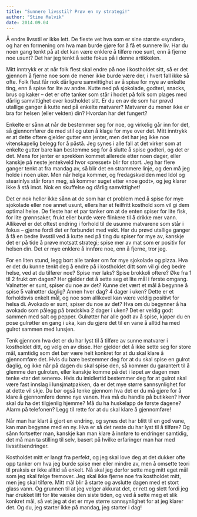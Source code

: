 ```yaml
---
title: "Sunnere livsstil? Prøv en ny strategi!"
author: "Stine Malvik"
date: 2014.09.04
---
```


Å endre livsstil er ikke lett. De fleste vet hva som er sine største «synder», og har en formening om hva man burde gjøre for å få et sunnere liv. Har du noen gang tenkt på at det kan være enklere å tilføre noe sunt, enn å fjerne noe usunt? Det har jeg tenkt å sette fokus på i denne artikkelen.

Mitt inntrykk er at når folk flest skal endre på noe i kostholdet sitt, så er det gjennom å fjerne noe som de mener ikke burde være der, i hvert fall ikke så ofte. Folk flest får nok dårligere samvittighet av å spise for mye av enkelte ting, enn å spise for lite av andre. Kutte ned på sjokolade, godteri, snacks, brus og kaker – det er ofte tanker som står i hodet på folk som plages med dårlig samvittighet over kostholdet sitt. Er du en av de som har prøvd utallige ganger å kutte ned på enkelte matvarer? Matvarer du mener ikke er bra for helsen (eller vekten) din? Hvordan har det fungert?

Enkelte er sånn at når de bestemmer seg for noe, og virkelig går inn for det, så gjennomfører de med stil og uten å klage for mye over det. Mitt inntrykk er at dette oftere gjelder gutter enn jenter, men det har jeg ikke noe vitenskapelig belegg for å påstå. Jeg synes i alle fall at det virker som at enkelte gutter bare kan bestemme seg for å slutte å spise godteri, og det er det. Mens for jenter er sprekken kommet allerede etter noen dager, eller kanskje på neste jentekveld hvor «presset» blir for stort. Jeg har flere ganger tenkt at fra mandag av, så blir det en strammere linje, og den må jeg holde i noen uker. Men når helga kommer, og fredagskvelden med Idol og stearinlys står foran meg, så kommer suget etter «noe godt», og jeg klarer ikke å stå imot. Nok en skuffelse og dårlig samvittighet!

Det er nok heller ikke sånn at de som har et problem med å spise for mye sjokolade eller noe annet usunt, ellers har et feilfritt kosthold som vil gi dem optimal helse. De fleste har et par tanker om at de enten spiser for lite fisk, for lite grønnsaker, frukt eller burde være flinkere til å drikke mer vann. Allikevel er det oftest endring i forhold til de usunne matvarene som står i fokus – gjerne fordi det er forbundet med vekt. Har du prøvd utallige ganger å få en bedre livsstil ved å kutte ned på ting du spiser for mye av, kanskje det er på tide å prøve motsatt strategi; spise mer av mat som er positiv for helsen din. Det er mye enklere å innføre noe, enn å fjerne, tror jeg.

For en liten stund, legg bort alle tanker om for mye sjokolade og pizza. Hva er det du kunne tenkt deg å endre på i kostholdet ditt som vil gi deg bedre helse, ved at du tilfører noe? Spise mer laks? Spise brokkoli oftere? Øke fra 1 til 2 frukt om dagen? Her gjelder det å sette seg et lite mål i første omgang. Valnøtter er sunt, spiser du noe av det? Kunne det vært et mål å begynne å spise 5 valnøtter daglig? Annen hver dag? 4 dager i uken? Dette er et forholdsvis enkelt mål, og noe som allikevel kan være veldig positivt for helsa di. Avokado er sunt, spiser du noe av det? Hva om du begynner å ha avokado som pålegg på brødskiva 2 dager i uken? Det er veldig godt sammen med salt og pepper. Gulrøtter har alle godt av å spise, kjøper du en pose gulrøtter en gang i uka, kan du gjøre det til en vane å alltid ha med gulrot sammen med lunsjen.

Tenk gjennom hva det er du har lyst til å tilføre av sunne matvarer i kostholdet ditt, og velg en av disse. Her gjelder det å ikke sette seg for store mål, samtidig som det bør være helt konkret for at du skal klare å gjennomføre det. Hvis du bare bestemmer deg for at du skal spise en gulrot daglig, og ikke når på dagen du skal spise den, så kommer du garantert til å glemme den gulroten, eller kanskje komme på det i løpet av dagen men tenke «tar det senere». Hvis du imidlertid bestemmer deg for at gulrot skal være fast innslag i lunsjmatpakken, da er det mye større sannsynlighet for at dette vil skje. Du bør også tenke gjennom hva det er du må gjøre for å klare å gjennomføre denne nye vanen. Hva må du handle på butikken? Hvor skal du ha det tilgjenlig hjemme? Må du ha huskelapp de første dagene? Alarm på telefonen? Legg til rette for at du skal klare å gjennomføre!

Når man har klart å gjort en endring, og synes det har blitt til en god vane, kan man begynne med en ny. Hva er så det neste du har lyst til å tilføre? Og sånn fortsetter man, kanskje kan man klare å innføre to endringer samtidig, det må man ta stilling til selv, basert på hvilke erfaringer man har med livsstilsendringer.

Kostholdet mitt er langt fra perfekt, og jeg skal love deg at det dukker ofte opp tanker om hva jeg burde spise mer eller mindre av, men å omsette teori til praksis er ikke alltid så enkelt. Nå skal jeg derfor sette meg mitt eget mål som jeg skal følge fremover. Jeg skal ikke fjerne noe fra kostholdet mitt, men jeg skal tilføre. Mitt mål blir å starte og avslutte dagen med et stort glass vann. Og grunnen til at jeg velger akkurat det, er rett og slett fordi jeg har drukket litt for lite væske den siste tiden, og ved å sette meg et slik konkret mål, så vet jeg at det er mye større sannsynlighet for at jeg klarer det. Og du, jeg starter ikke på mandag, jeg starter i dag!
